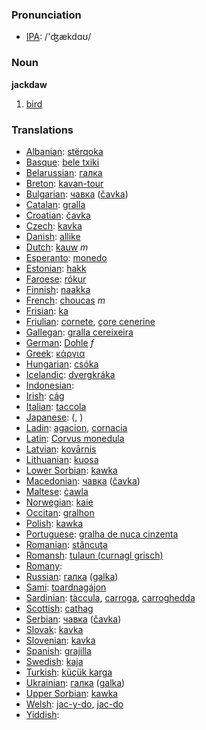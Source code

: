 === Pronunciation ===
*[[w:IPA|IPA]]: /'ʤækdɑʊ/

=== Noun ===

'''jackdaw'''

# [[bird]]

=== Translations ===

*[[Albanian]]: [[stërqoka]]
*[[Basque]]: [[bele txiki]]
*[[Belarussian]]: [[галка]]
*[[Breton]]: [[kavan-tour]]
*[[Bulgarian]]: [[чавка]] ([[čavka]])
*[[Catalan]]: [[gralla]]
*[[Croatian]]: [[čavka]]
*[[Czech]]: [[kavka]]
*[[Danish]]: [[allike]]
*[[Dutch]]: [[kauw]] ''m''
*[[Esperanto]]: [[monedo]]
*[[Estonian]]: [[hakk]]
*[[Faroese]]: [[rókur]]
*[[Finnish]]: [[naakka]]
*[[French]]: [[choucas]] ''m''
*[[Frisian]]: [[ka]]
*[[Friulian]]: [[cornete]], [[çore cenerine]]
*[[Gallegan]]: [[gralla cereixeira]]
*[[German]]: [[Dohle]] ''f''
*[[Greek]]: [[κάργια]] '' ''
*[[Hungarian]]: [[csóka]]
*[[Icelandic]]: [[dvergkráka]]
*[[Indonesian]]: [[]]
*[[Irish]]: [[cág]]
*[[Italian]]: [[taccola]] '' ''
*[[Japanese]]: [[]] ([[]], )
*[[Ladin]]: [[agacion]], [[cornacia]]
*[[Latin]]: [[Corvus monedula]] '' ''
*[[Latvian]]: [[kovārnis]]
*[[Lithuanian]]: [[kuosa]]
*[[Lower Sorbian]]: [[kawka]]
*[[Macedonian]]: [[чавка]] ([[čavka]])
*[[Maltese]]: [[ċawla]]
*[[Norwegian]]: [[kaie]]
*[[Occitan]]: [[gralhon]]
*[[Polish]]: [[kawka]] '' ''
*[[Portuguese]]: [[gralha de nuca cinzenta]]
*[[Romanian]]: [[stăncuţa]]
*[[Romansh]]: [[tulaun (curnagl grisch)]]
*[[Romany]]: [[]]
*[[Russian]]: [[галка]] ([[galka]]) '' ''
*[[Sami]]: [[toardnagájon]]
*[[Sardinian]]: [[tàccula]], [[carroga]], [[carroghedda]]
*[[Scottish]]: [[cathag]]
*[[Serbian]]: [[чавка]] ([[čavka]])
*[[Slovak]]: [[kavka]]
*[[Slovenian]]: [[kavka]]
*[[Spanish]]: [[grajilla]] '' ''
*[[Swedish]]: [[kaja]]
*[[Turkish]]: [[küçük karga]]
*[[Ukrainian]]: [[галка]] ([[galka]])
*[[Upper Sorbian]]: [[kawka]]
*[[Welsh]]: [[jac-y-do]], [[jac-do]]
*[[Yiddish]]: [[]]